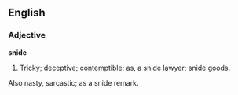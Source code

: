 ==English==

===Adjective===

'''snide'''

#Tricky; deceptive; contemptible; as, a snide lawyer; snide goods.
Also nasty, sarcastic; as a snide remark.